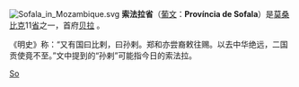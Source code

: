 [[File:Sofala_in_Mozambique.svg|thumb]]
'''索法拉省'''（[[葡文|葡文]]：'''Província de Sofala'''）是[[莫桑比克|莫桑比克]]11[[省|省]]之一，首府[[贝拉|贝拉]] 。

《明史》称：“又有国曰比剌，曰孙剌。郑和亦尝裔敕往赐。以去中华绝远，二国贡使竟不至。”文中提到的“孙剌”可能指今日的索法拉。

{{莫桑比克省}}
{{coord|display=title}}
{{Mozambique-geo-stub}}
[[Category:莫桑比克行政区划|So]]